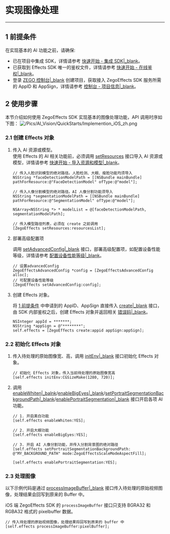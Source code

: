 # 实现图像处理

---

## 1 前提条件

在实现基本的 AI 功能之前，请确保:

- 已在项目中集成 SDK，详情请参考 [快速开始 - 集成 SDK\|_blank](!Quick_Starts/Integration)。
- 已获取到 Effects SDK 唯一的鉴权文件，详情请参考 [快速开始 - 在线鉴权\|_blank](!Quick_Starts/Authenticate_users_with_tokens)。
- 登录 [ZEGO 控制台\|_blank](https://console.zego.im) 创建项目，获取接入 ZegoEffects SDK 服务所需的 AppID 和 AppSign，详情请参考 [控制台 - 项目信息\|_blank](#12107)。


## 2 使用步骤

本节介绍如何使用 ZegoEffects SDK 实现基本的图像处理功能，API 调用时序如下图：
![/Pics/AI_Vision/QuickStarts/Implemention_iOS_zh.png](http://doc.oa.zego.im/Pics/AI_Vision/QuickStarts/Implemention_iOS_zh.png)

### 2.1 创建 Effects 对象

1. 传入 AI 资源或模型。  
    使用 Effects 的 AI 相关功能前，必须调用 [setResources](@setResources) 接口导入 AI 资源或模型，详情请参考 [快速开始 - 导入资源和模型\|_blank](!Quick_Starts/Import_Resources)。

    ```objc
    // 传入人脸识别模型的绝对路径。人脸检测、大眼、瘦脸功能均须导入
    NSString *faceDetectionModelPath = [[NSBundle mainBundle] pathForResource:@"FaceDetectionModel" ofType:@"model"];

    // 传入人像分割模型的绝对路径。AI 人像分割功能须导入
    NSString *segmentationModelPath = [[NSBundle mainBundle] pathForResource:@"SegmentationModel" ofType:@"model"];

    NSArray<NSString *> * modelList = @[faceDetectionModelPath, segmentationModelPath];

    // 传入模型路径列表，必须在 create 之前调用
    [ZegoEffects setResources:resourcesList];
    ```

2. 部署高级配置项

    调用 [setAdvancedConfig\|_blank](@setAdvancedConfig) 接口，部署高级配置项，如配置设备性能等级，详情请参考 [配置设备性能等级\|_blank](!getDeviceLevel)。

    ```objc
    // 设置advancedConfig
    ZegoEffectsAdvancedConfig *config = [ZegoEffectsAdvancedConfig alloc];
    // 可配置设备性能等级
    [ZegoEffects setAdvancedConfig:config];
    ```

3. 创建 Effects 对象。  

    将 [1 前提条件](!Quick_Starts/Solution_Implementation#1) 中申请到的 AppID、AppSign 直接传入 [create\|_blank](/article/api?doc=effects-sdk_API~objectivec_ios~class~ZegoEffects#create-appid-app-sign-2) 接口，由 SDK 内部鉴权之后，创建 Effects 对象并返回相关 [错误码\|_blank](!Error_Codes/Error_Codes)。

    ```objc
    NSInteger appId = *******;
    NSString *appSign = @"********";
    self.effects = [ZegoEffects create:appid appSign:appSign];
    ```    

### 2.2 初始化 Effects 对象

1. 传入待处理的原始图像宽、高，调用 [initEnv\|_blank](@initEnv) 接口初始化 Effects 对象。

    ```objc
    // 初始化 Effects 对象，传入当前待处理的原始图像宽高
    [self.effects initEnv:CGSizeMake(1280, 720)];
    ```

2. 调用 [enableWhiten\|_balnk](@enableWhiten)/[enableBigEyes\|_blank](@enableBigEyes)/[setPortraitSegmentationBackgroundPath\|_blank](@setPortraitSegmentationBackgroundPath)/[enablePortraitSegmentation\|_blank](@enablePortraitSegmentation) 接口开启各项 AI 功能。

    ```objc
    // 1. 开启美白功能
    [self.effects enableWhiten:YES];

    // 2. 开启大眼功能              
    [self.effects enableBigEyes:YES];

    // 3. 开启 AI 人像分割功能，并传入分割背景图的绝对路径
    [self.effects setPortraitSegmentationBackgroundPath: @"MY_BACKGROUND_PATH" mode:ZegoEffectsScaleModeAspectFill];

    [self.effects enablePortraitSegmentation:YES];
    ```

### 2.3 处理图像

以下示例代码是通过 [processImageBuffer\|_blank](@processImageBuffer) 接口传入待处理的原始视频图像，处理结果会回写到原来的 Buffer 中。

<Warning title="Warning">

iOS 端 ZegoEffects SDK 的 `processImageBuffer` 接口只支持 BGRA32 和 RGBA32 格式的 pixelbuffer 数据。
</Warning>

```objc
// 传入待处理的原始视频图像，处理结果将回写到原来的 buffer 中
[self.effects processImageBuffer:pixelBuffer];
```
